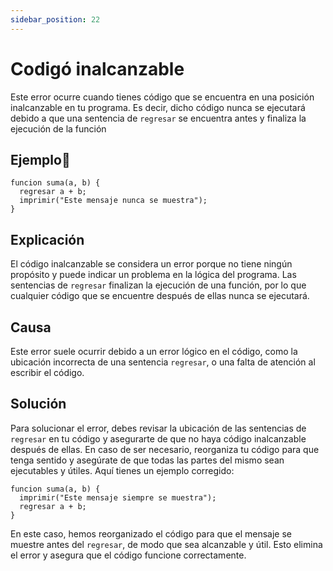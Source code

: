 ```yaml
---
sidebar_position: 22
---
```


# Codigó inalcanzable
Este error ocurre cuando tienes código que se encuentra en una posición inalcanzable en tu programa. Es decir,
dicho código nunca se ejecutará debido a que una sentencia de `regresar` se encuentra antes y finaliza la ejecución de la función

## Ejemplo📝

```dummy
funcion suma(a, b) {
  regresar a + b;
  imprimir("Este mensaje nunca se muestra");
}
```


## Explicación
El código inalcanzable se considera un error porque no tiene ningún propósito y puede indicar un problema en la lógica del programa.
Las sentencias de `regresar` finalizan la ejecución de una función, por lo que cualquier código que se encuentre después de ellas nunca se ejecutará.

## Causa
 Este error suele ocurrir debido a un error lógico en el código, como la ubicación incorrecta de una sentencia `regresar`, o una falta de atención al escribir el código.

## Solución
Para solucionar el error, debes revisar la ubicación de las sentencias de `regresar` en tu código y asegurarte de que no haya código inalcanzable después de ellas.
En caso de ser necesario, reorganiza tu código para que tenga sentido y asegúrate de que todas las partes del mismo sean ejecutables y útiles.
Aquí tienes un ejemplo corregido:

```dummy
funcion suma(a, b) {
  imprimir("Este mensaje siempre se muestra");
  regresar a + b;
}
```
En este caso, hemos reorganizado el código para que el mensaje se muestre antes del `regresar`, de modo que sea alcanzable y útil.
Esto elimina el error y asegura que el código funcione correctamente.